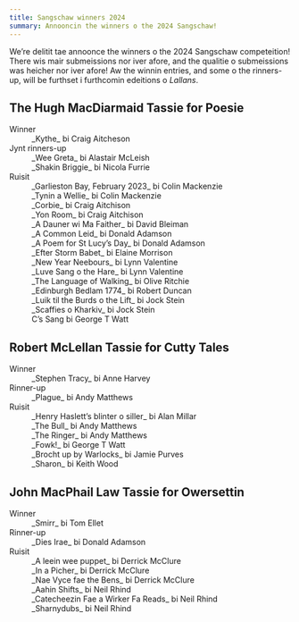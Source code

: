 ```yaml
---
title: Sangschaw winners 2024
summary: Annooncin the winners o the 2024 Sangschaw!
---
```


We’re delitit tae annoonce the winners o the 2024 Sangschaw competeition! There
wis mair submeissions nor iver afore, and the qualitie o submeissions was heicher
nor iver afore! Aw the winnin entries, and some o the rinners-up, will be
furthset i furthcomin edeitions o _Lallans_.

## The Hugh MacDiarmaid Tassie for Poesie

<dl>
  <dt>Winner</dt>
  <dd>_Kythe_ bi Craig Aitcheson</dd>

  <dt>Jynt rinners-up</dt>
  <dd>_Wee Greta_ bi Alastair McLeish</dd>
  <dd>_Shakin Briggie_ bi Nicola Furrie</dd>

  <dt>Ruisit</dt>
  <dd>_Garlieston Bay, February 2023_ bi Colin Mackenzie</dd>
  <dd>_Tynin a Wellie_ bi Colin Mackenzie</dd>
  <dd>_Corbie_ bi Craig Aitchison</dd>
  <dd>_Yon Room_ bi Craig Aitchison</dd>
  <dd>_A Dauner wi Ma Faither_ bi David Bleiman</dd>
  <dd>_A Common Leid_ bi Donald Adamson</dd>
  <dd>_A Poem for St Lucy’s Day_ bi Donald Adamson</dd>
  <dd>_Efter Storm Babet_ bi Elaine Morrison</dd>
  <dd>_New Year Neebours_ bi Lynn Valentine</dd>
  <dd>_Luve Sang o the Hare_ bi Lynn Valentine</dd>
  <dd>_The Language of Walking_ bi Olive Ritchie</dd>
  <dd>_Edinburgh Bedlam 1774_ bi Robert Duncan</dd>
  <dd>_Luik til the Burds o the Lift_ bi Jock Stein</dd>
  <dd>_Scaffies o Kharkiv_ bi Jock Stein</dd>
  <dd>C’s Sang bi George T Watt</dd>
</dl>

## Robert McLellan Tassie for Cutty Tales

<dl>
  <dt>Winner</dt>
  <dd>_Stephen Tracy_ bi Anne Harvey</dd>

  <dt>Rinner-up</dt>
  <dd>_Plague_ bi Andy Matthews</dd>

  <dt>Ruisit</dt>
  <dd>_Henry Haslett’s blinter o siller_ bi Alan Millar </dd>
  <dd>_The Bull_ bi Andy Matthews</dd>
  <dd>_The Ringer_ bi Andy Matthews</dd>
  <dd>_Fowk!_ bi George T Watt</dd>
  <dd>_Brocht up by Warlocks_ bi Jamie Purves</dd>
  <dd>_Sharon_ bi Keith Wood</dd>
</dl>

## John MacPhail Law Tassie for Owersettin

<dl>
  <dt>Winner</dt>
  <dd>_Smirr_ bi Tom Ellet</dd>

  <dt>Rinner-up</dt>
  <dd>_Dies Irae_ bi Donald Adamson</dd>

  <dt>Ruisit</dt>
  <dd>_A leein wee puppet_ bi Derrick McClure</dd>
  <dd>_In a Picher_ bi Derrick McClure</dd>
  <dd>_Nae Vyce fae the Bens_ bi Derrick McClure</dd>
  <dd>_Aahin Shifts_ bi Neil Rhind</dd>
  <dd>_Catecheezin Fae a Wirker Fa Reads_ bi Neil Rhind</dd>
  <dd>_Sharnydubs_ bi Neil Rhind</dd>
</dl>
